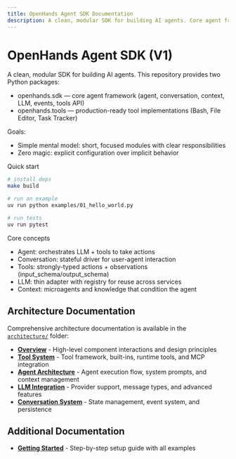 ```yaml
---
title: OpenHands Agent SDK Documentation
description: A clean, modular SDK for building AI agents. Core agent framework and production-ready tool implementations.
---
```


# OpenHands Agent SDK (V1)

A clean, modular SDK for building AI agents. This repository provides two Python packages:

- openhands.sdk — core agent framework (agent, conversation, context, LLM, events, tools API)
- openhands.tools — production-ready tool implementations (Bash, File Editor, Task Tracker)

Goals:
- Simple mental model: short, focused modules with clear responsibilities
- Zero magic: explicit configuration over implicit behavior

Quick start

```bash
# install deps
make build

# run an example
uv run python examples/01_hello_world.py

# run tests
uv run pytest
```

Core concepts
- Agent: orchestrates LLM + tools to take actions
- Conversation: stateful driver for user-agent interaction
- Tools: strongly-typed actions + observations (input_schema/output_schema)
- LLM: thin adapter with registry for reuse across services
- Context: microagents and knowledge that condition the agent

## Architecture Documentation

Comprehensive architecture documentation is available in the [`architecture/`](./architecture/) folder:

- **[Overview](./architecture/overview.mdx)** - High-level component interactions and design principles
- **[Tool System](./architecture/tool.mdx)** - Tool framework, built-ins, runtime tools, and MCP integration  
- **[Agent Architecture](./architecture/agent.mdx)** - Agent execution flow, system prompts, and context management
- **[LLM Integration](./architecture/llm.mdx)** - Provider support, message types, and advanced features
- **[Conversation System](./architecture/conversation.mdx)** - State management, event system, and persistence

## Additional Documentation

- **[Getting Started](./getting-started.mdx)** - Step-by-step setup guide with all examples
